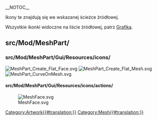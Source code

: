 __NOTOC__
<languages/>

Ikony te znajdują się we wskazanej ścieżce źródłowej. 

Wszystkie ikonki widoczne na liście źródłowej, patrz [[Artwork/pl|Grafika]].

<span id="src/Mod/MeshPart/"></span>
==src/Mod/MeshPart/==

<span id="src/Mod/MeshPart/Gui/Resources/icons/"></span>
===src/Mod/MeshPart/Gui/Resources/icons/===

[[File:MeshPart_Create_Flat_Face.svg]]
[[File:MeshPart_Create_Flat_Mesh.svg]]
[[File:MeshPart_CurveOnMesh.svg]]

<span id="src/Mod/MeshPart/Gui/Resources/icons/actions/"></span>
====src/Mod/MeshPart/Gui/Resources/icons/actions/====

[[File:MeshFace.svg]]


[[Category:Artwork{{#translation:}}]]
<noinclude>[[Category:Mesh{{#translation:}}]]</noinclude> <!-- we don't want this transcluded -->